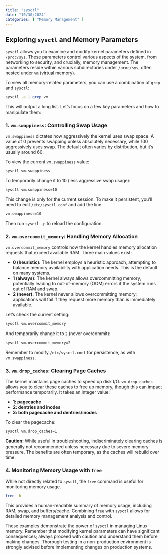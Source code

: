 ```yaml
---
title: "sysctl"
date: "10/30/2024"
categories: [ "Memory Management" ]
---
```

## Exploring `sysctl` and Memory Parameters

`sysctl` allows you to examine and modify kernel parameters defined in `/proc/sys`.  These parameters control various aspects of the system, from networking to security, and crucially, memory management.  The parameters reside within various subdirectories under `/proc/sys`, often nested under `vm` (virtual memory).

To view all memory-related parameters, you can use a combination of `grep` and `sysctl`:

```bash
sysctl -a | grep vm
```

This will output a long list. Let's focus on a few key parameters and how to manipulate them:

### 1. `vm.swappiness`: Controlling Swap Usage

`vm.swappiness` dictates how aggressively the kernel uses swap space.  A value of 0 prevents swapping unless absolutely necessary, while 100 aggressively uses swap.  The default often varies by distribution, but it's usually around 60.


To view the current `vm.swappiness` value:

```bash
sysctl vm.swappiness
```

To temporarily change it to 10 (less aggressive swap usage):

```bash
sysctl vm.swappiness=10
```

This change is only for the current session.  To make it persistent, you'll need to edit `/etc/sysctl.conf` and add the line:

```
vm.swappiness=10
```

Then run `sysctl -p` to reload the configuration.


### 2. `vm.overcommit_memory`: Handling Memory Allocation

`vm.overcommit_memory` controls how the kernel handles memory allocation requests that exceed available RAM.  Three main values exist:

* **0 (heuristic):** The kernel employs a heuristic approach, attempting to balance memory availability with application needs. This is the default on many systems.
* **1 (always):** The kernel always allows overcommitting memory, potentially leading to out-of-memory (OOM) errors if the system runs out of RAM and swap.
* **2 (never):** The kernel never allows overcommitting memory; applications will fail if they request more memory than is immediately available.


Let's check the current setting:

```bash
sysctl vm.overcommit_memory
```

And temporarily change it to `2` (never overcommit):

```bash
sysctl vm.overcommit_memory=2
```

Remember to modify `/etc/sysctl.conf` for persistence, as with `vm.swappiness`.


### 3.  `vm.drop_caches`: Clearing Page Caches

The kernel maintains page caches to speed up disk I/O.  `vm.drop_caches` allows you to clear these caches to free up memory, though this can impact performance temporarily.  It takes an integer value:

* **1:  pagecache**
* **2: dentries and inodes**
* **3: both pagecache and dentries/inodes**

To clear the pagecache:

```bash
sysctl vm.drop_caches=1
```

**Caution:** While useful in troubleshooting, indiscriminately clearing caches is generally not recommended unless necessary due to severe memory pressure.  The benefits are often temporary, as the caches will rebuild over time.



### 4. Monitoring Memory Usage with `free`

While not directly related to `sysctl`, the `free` command is useful for monitoring memory usage.

```bash
free -h
```

This provides a human-readable summary of memory usage, including RAM, swap, and buffers/cache.  Combining `free` with `sysctl` allows for detailed memory management analysis and control.


These examples demonstrate the power of `sysctl` in managing Linux memory. Remember that modifying kernel parameters can have significant consequences; always proceed with caution and understand them before making changes. Thorough testing in a non-production environment is strongly advised before implementing changes on production systems.

